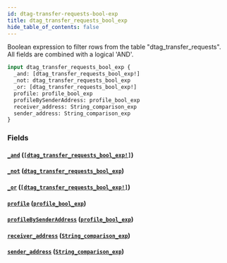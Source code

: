```yaml
---
id: dtag-transfer-requests-bool-exp
title: dtag_transfer_requests_bool_exp
hide_table_of_contents: false
---
```



Boolean expression to filter rows from the table "dtag_transfer_requests". All fields are combined with a logical 'AND'.

```graphql
input dtag_transfer_requests_bool_exp {
  _and: [dtag_transfer_requests_bool_exp!]
  _not: dtag_transfer_requests_bool_exp
  _or: [dtag_transfer_requests_bool_exp!]
  profile: profile_bool_exp
  profileBySenderAddress: profile_bool_exp
  receiver_address: String_comparison_exp
  sender_address: String_comparison_exp
}
```


### Fields

#### [`_and`](#) ([`[dtag_transfer_requests_bool_exp!]`](../inputs/dtag-transfer-requests-bool-exp))




#### [`_not`](#) ([`dtag_transfer_requests_bool_exp`](../inputs/dtag-transfer-requests-bool-exp))




#### [`_or`](#) ([`[dtag_transfer_requests_bool_exp!]`](../inputs/dtag-transfer-requests-bool-exp))




#### [`profile`](#) ([`profile_bool_exp`](../inputs/profile-bool-exp))




#### [`profileBySenderAddress`](#) ([`profile_bool_exp`](../inputs/profile-bool-exp))




#### [`receiver_address`](#) ([`String_comparison_exp`](../inputs/string-comparison-exp))




#### [`sender_address`](#) ([`String_comparison_exp`](../inputs/string-comparison-exp))






